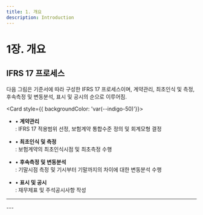 ```yaml
---
title: 1. 개요
description: Introduction
---
```


# 1장. 개요

## IFRS 17 프로세스

다음 그림은 기준서에 따라 구성한 IFRS 17 프로세스이며, 계약관리, 최초인식 및 측정, 후속측정 및 변동분석, 표시 및 공시의 순으로 이루어짐.

<Card  style={{ backgroundColor: 'var(--indigo-50)'}}>
* • **계약관리**\
  : IFRS 17 적용범위 선정, 보험계약 통합수준 정의 및 회계모형 결정

* • **최초인식 및 측정**\
  : 보험계약의 최초인식시점 및 최초측정 수행

* • **후속측정 및 변동분석**\
  : 기말시점 측정 및 기시부터 기말까지의 차이에 대한 변동분석 수행

* • **표시 및 공시**\
  : 재무제표 및 주석공시사항 작성
</Card>

---
<GCenterImg src="/ifrs/pic1-1.png" width={700} caption="[IFRS 17 프로세스]" />
---
